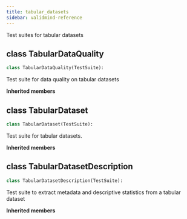 ```yaml
---
title: tabular_datasets
sidebar: validmind-reference
---
```


Test suites for tabular datasets

## [class]{.muted} TabularDataQuality

```python
class TabularDataQuality(TestSuite):
```

Test suite for data quality on tabular datasets

**Inherited members**

## [class]{.muted} TabularDataset

```python
class TabularDataset(TestSuite):
```

Test suite for tabular datasets.

**Inherited members**

## [class]{.muted} TabularDatasetDescription

```python
class TabularDatasetDescription(TestSuite):
```

Test suite to extract metadata and descriptive statistics from a tabular dataset

**Inherited members**
